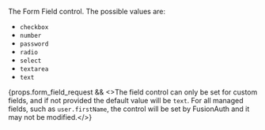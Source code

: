 The Form Field control. The possible values are:

 * `checkbox`
 * `number`
 * `password`
 * `radio`
 * `select`
 * `textarea`
 * `text`

{props.form_field_request && <>The field control can only be set for custom fields, and if not provided the default value will be <code>text</code>. For all managed fields, such as <code>user.firstName</code>, the control will be set by FusionAuth and it may not be modified.</>}